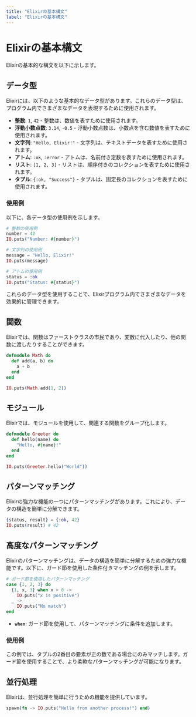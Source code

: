 ```yaml
---
title: "Elixirの基本構文"
label: "Elixirの基本構文"
---
```


# Elixirの基本構文

Elixirの基本的な構文を以下に示します。

## データ型

Elixirには、以下のような基本的なデータ型があります。これらのデータ型は、プログラム内でさまざまなデータを表現するために使用されます。

- **整数**: `1`, `42` - 整数は、数値を表すために使用されます。
- **浮動小数点数**: `3.14`, `-0.5` - 浮動小数点数は、小数点を含む数値を表すために使用されます。
- **文字列**: `"Hello, Elixir!"` - 文字列は、テキストデータを表すために使用されます。
- **アトム**: `:ok`, `:error` - アトムは、名前付き定数を表すために使用されます。
- **リスト**: `[1, 2, 3]` - リストは、順序付きのコレクションを表すために使用されます。
- **タプル**: `{:ok, "Success"}` - タプルは、固定長のコレクションを表すために使用されます。

### 使用例

以下に、各データ型の使用例を示します。

```elixir
# 整数の使用例
number = 42
IO.puts("Number: #{number}")

# 文字列の使用例
message = "Hello, Elixir!"
IO.puts(message)

# アトムの使用例
status = :ok
IO.puts("Status: #{status}")
```

これらのデータ型を使用することで、Elixirプログラム内でさまざまなデータを効果的に管理できます。

## 関数

Elixirでは、関数はファーストクラスの市民であり、変数に代入したり、他の関数に渡したりすることができます。

```elixir
defmodule Math do
  def add(a, b) do
    a + b
  end
end

IO.puts(Math.add(1, 2))
```

## モジュール

Elixirでは、モジュールを使用して、関連する関数をグループ化します。

```elixir
defmodule Greeter do
  def hello(name) do
    "Hello, #{name}!"
  end
end

IO.puts(Greeter.hello("World"))
```

## パターンマッチング

Elixirの強力な機能の一つにパターンマッチングがあります。これにより、データの構造を簡単に分解できます。

```elixir
{status, result} = {:ok, 42}
IO.puts(result) # 42
```

## 高度なパターンマッチング

Elixirのパターンマッチングは、データの構造を簡単に分解するための強力な機能です。以下に、ガード節を使用した条件付きマッチングの例を示します。

```elixir
# ガード節を使用したパターンマッチング
case {1, 2, 3} do
  {1, x, 3} when x > 0 ->
    IO.puts("x is positive")
  _ ->
    IO.puts("No match")
end
```

- **`when`**: ガード節を使用して、パターンマッチングに条件を追加します。

### 使用例

この例では、タプルの2番目の要素が正の数である場合にのみマッチします。ガード節を使用することで、より柔軟なパターンマッチングが可能になります。

## 並行処理

Elixirは、並行処理を簡単に行うための機能を提供しています。

```elixir
spawn(fn -> IO.puts("Hello from another process!") end)
```
